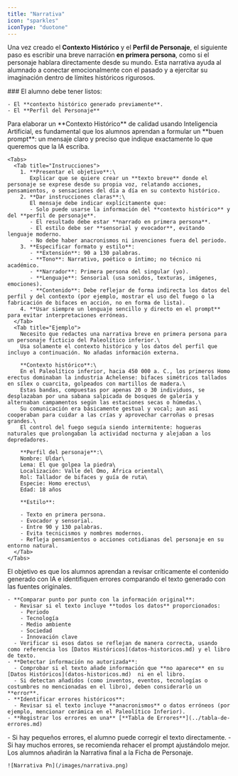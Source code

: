 ```yaml
---
title: "Narrativa"
icon: "sparkles"
iconType: "duotone"
---
```


Una vez creado el **Contexto Histórico** y el **Perfil de Personaje**, el siguiente paso es escribir una breve narración **en primera persona**, como si el personaje hablara directamente desde su mundo. Esta narrativa ayuda al alumnado a conectar emocionalmente con el pasado y a ejercitar su imaginación dentro de límites históricos rigurosos.

<Steps>
  <Step title="Información base." iconType="duotone" stepNumber="1" titleSize="h2">
    ### El alumno debe tener listos:

    - El **contexto histórico generado previamente**.
    - El **Perfil del Personaje**
  </Step>
  <Step title="Elaborar el prompt para la IA." iconType="duotone" stepNumber="2" titleSize="h2">
    Para elaborar un **Contexto Histórico** de calidad usando Inteligencia Artificial, es fundamental que los alumnos aprendan a formular un **buen prompt**: un mensaje claro y preciso que indique exactamente lo que queremos que la IA escriba.

    <Tabs>
      <Tab title="Instrucciones">
        1. **Presentar el objetivo**:\
           Explicar que se quiere crear un **texto breve** donde el personaje se exprese desde su propia voz, relatando acciones, pensamientos, o sensaciones del día a día en su contexto histórico.
        2. **Dar instrucciones claras**:\
           El mensaje debe indicar explícitamente que:
           - Solo puede usarse la información del **contexto histórico** y del **perfil de personaje**.
           - El resultado debe estar **narrado en primera persona**.
           - El estilo debe ser **sensorial y evocador**, evitando lenguaje moderno.
           - No debe haber anacronismos ni invenciones fuera del periodo.
        3. **Especificar formato y estilo**:
           - **Extensión**: 90 a 130 palabras.
           - **Tono**: Narrativo, poético o íntimo; no técnico ni académico.
           - **Narrador**: Primera persona del singular (yo).
           - **Lenguaje**: Sensorial (usa sonidos, texturas, imágenes, emociones).
           - **Contenido**: Debe reflejar de forma indirecta los datos del perfil y del contexto (por ejemplo, mostrar el uso del fuego o la fabricación de bifaces en acción, no en forma de lista).
        4. **Usar siempre un lenguaje sencillo y directo en el prompt** para evitar interpretaciones erróneas.
      </Tab>
      <Tab title="Ejemplo">
        Necesito que redactes una narrativa breve en primera persona para un personaje ficticio del Paleolítico inferior.\
        Usa solamente el contexto histórico y los datos del perfil que incluyo a continuación. No añadas información externa.

        **Contexto histórico**:\
        En el Paleolítico inferior, hacia 450 000 a. C., los primeros Homo erectus dominaban la industria Achelense: bifaces simétricos tallados en sílex o cuarcita, golpeados con martillos de madera.\
        Estas bandas, compuestas por apenas 20 o 30 individuos, se desplazaban por una sabana salpicada de bosques de galería y alternaban campamentos según las estaciones secas o húmedas.\
        Su comunicación era básicamente gestual y vocal; aun así cooperaban para cuidar a las crías y aprovechar carroñas o presas grandes.\
        El control del fuego seguía siendo intermitente: hogueras naturales que prolongaban la actividad nocturna y alejaban a los depredadores.

        **Perfil del personaje**:\
        Nombre: Uldar\
        Lema: El que golpea la piedra\
        Localización: Valle del Omo, África oriental\
        Rol: Tallador de bifaces y guía de ruta\
        Especie: Homo erectus\
        Edad: 18 años

        **Estilo**:

        - Texto en primera persona.
        - Evocador y sensorial.
        - Entre 90 y 130 palabras.
        - Evita tecnicismos y nombres modernos.
        - Refleja pensamientos o acciones cotidianas del personaje en su entorno natural.
      </Tab>
    </Tabs>
  </Step>
  <Step title="Revisión crítica" iconType="duotone" stepNumber="3" titleSize="h2">
    El objetivo es que los alumnos aprendan a revisar críticamente el contenido generado con IA e identifiquen errores comparando el texto generado con las fuentes originales.

    - **Comparar punto por punto con la información original**:
      - Revisar si el texto incluye **todos los datos** proporcionados:
        - Periodo
        - Tecnología
        - Medio ambiente
        - Sociedad
        - Innovación clave
      - Verificar si esos datos se reflejan de manera correcta, usando como referencia los [Datos Históricos](datos-historicos.md) y el libro de texto.
    - **Detectar información no autorizada**:
      - Comprobar si el texto añade información que **no aparece** en su [Datos Históricos](datos-historicos.md)  ni en el libro.
      - Si detectan añadidos (como inventos, eventos, tecnologías o costumbres no mencionadas en el libro), deben considerarlo un **error**.
    - **Identificar errores históricos**:
      - Revisar si el texto incluye **anacronismos** o datos erróneos (por ejemplo, mencionar cerámica en el Paleolítico Inferior).
    - **Registrar los errores en una** [**Tabla de Errores**](../tabla-de-errores.md)
  </Step>
  <Step title="Re-Prompt" iconType="duotone" stepNumber="4" titleSize="h2">
    - Si hay pequeños errores, el alumno puede corregir el texto directamente.
    - Si hay muchos errores, se recomienda rehacer el prompt ajustándolo mejor.
  </Step>
  <Step title="Narrativa Final" icon="newspaper" iconType="duotone" titleSize="h2">
    Los alumnos añadirán la Narrativa final a la Ficha de Personaje.

    ![Narrativa Pn](/images/narrativa.png)
  </Step>
</Steps>
